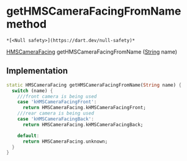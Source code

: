 # getHMSCameraFacingFromName method

    *[<Null safety>](https://dart.dev/null-safety)*

[HMSCameraFacing](../../enum_hms_camera_facing/HMSCameraFacing-class) getHMSCameraFacingFromName
([String](https://api.flutter.dev/flutter/dart-core/String-class.html) name)

## Implementation

```dart
static HMSCameraFacing getHMSCameraFacingFromName(String name) {
  switch (name) {
    ///front camera is being used
    case 'kHMSCameraFacingFront':
      return HMSCameraFacing.kHMSCameraFacingFront;
    ///rear camera is being used
    case 'kHMSCameraFacingBack':
      return HMSCameraFacing.kHMSCameraFacingBack;

    default:
      return HMSCameraFacing.unknown;
  }
}
```
